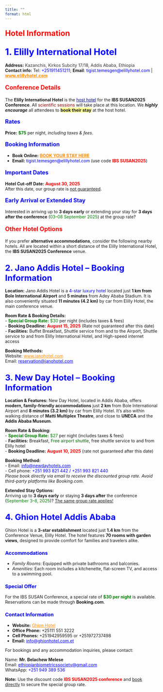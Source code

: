 ```yaml
---
title: ""
format: html
---
```


<p style="color: red; font-size: 1.8em; font-weight: bold;">
Hotel Information
</p>

<h2><span style="color: blue; font-size: 1.4em; font-weight: bold;">1. Elilly International Hotel</span></h2>

<p><strong>Address:</strong> <span style="color: #333;">Kazanchis, Kirkos Subcity 17/18, Addis Ababa, Ethiopia</span><br>
<strong>Contact info:</strong> Tel: <span style="color: blue;">+251911451211</span>; <strong>Email</strong>: <span style="color: blue;">tigist.temesgen@elillyhotel.com</span> | <a href="https://elillyhotel.com/ethiopian-biometric-society/" style="color: darkorange;"><strong>www.elillyhotel.com</strong></a></p>

<p style="color: red; font-size: 1.4em; font-weight: bold;">
Conference Details
</p>

<p>The <strong>Elilly International Hotel</strong> is the <span style="color: darkblue;"><u>host hotel</u></span> for the <strong>IBS SUSAN2025 Conference</strong>. All <span style="color: darkred;">scientific sessions</span> will take place at this location. We <em><strong>highly encourage</strong></em> all attendees to <span style="background-color: #ffff99;"><strong>book their stay</strong></span> at the host hotel.</p>

<p style="color: blue; font-size: 1.3em; font-weight: bold;">
Rates
</p>

<p><strong>Price:</strong> <span style="color: green;"><strong>$75</strong></span> per night, <em>including taxes & fees</em>.</p>

<p style="color: blue; font-size: 1.3em; font-weight: bold;">
Booking Information
</p>

<ul>
  <li><strong>Book Online:</strong> <a href="https://elillyhotel.com/ethiopian-biometric-society/" style="color: darkorange;"><strong>BOOK YOUR STAY HERE</strong></a></li>
  <li><strong>Email:</strong> <span style="color: blue;">tigist.temesgen@elillyhotel.com</span> (use code <span style="color: red;"><strong>IBS SUSAN2025</strong></span>)</li>
</ul>

<p style="color: blue; font-size: 1.3em; font-weight: bold;">
Important Dates
</p>

<p><strong>Hotel Cut-off Date:</strong> <span style="color: red; font-weight: bold;">August 30, 2025</span><br>
After this date, our group rate is <u>not guaranteed</u>.</p>

<p style="color: blue; font-size: 1.3em; font-weight: bold;">
Early Arrival or Extended Stay
</p>

<p>Interested in arriving up to <strong>3 days early</strong> or extending your stay for <strong>3 days after the conference</strong> (<span style="color: green;">03–08 September 2025</span>) at the group rate?</p>

<p style="color: red; font-size: 1.4em; font-weight: bold;">
Other Hotel Options
</p>

<p>If you prefer <strong>alternative accommodations</strong>, consider the following nearby hotels. All are located within a short distance of the Elilly International Hotel, the <strong>IBS SUSAN2025 Conference</strong> venue.</p>

<!-- Jano Hotel -->
<h2><span style="color: blue; font-size: 1.3em; font-weight: bold;">2. Jano Addis Hotel – Booking Information</span></h2>

<p><strong>Location:</strong> Jano Addis Hotel is a <span style="color: blue;">4-star luxury hotel</span> located just <strong>1 km from Bole International Airport</strong> and <strong>5 minutes</strong> from Adey Ababa Stadium. It is also conveniently situated <strong>11 minutes (4.2 km)</strong> by car from Elilly Hotel, the main conference venue.</p>

<p><strong>Room Rate & Booking Details:</strong><br>
- <span style="color: green;"><strong>Special Group Rate:</strong> $30</span> per night (includes taxes & fees)<br>
- <strong>Booking Deadline:</strong> <span style="color: red;"><strong>August 15, 2025</strong></span> (Rate not guaranteed after this date)<br>
- <strong>Facilities:</strong> Buffet Breakfast, Shuttle service from and to the Airport, Shuttle service to and from Elilly International Hotel, and High-speed internet access</p>

<p><strong>Booking Methods:</strong><br>
Website: <a href="http://www.janohotel.com" target="_blank" style="color: darkorange;">www.janohotel.com</a><br>
Email: <a href="mailto:reservation@janohotel.com" style="color: blue;">reservation@janohotel.com</a></p>

<!-- New Day Hotel -->
<h2><span style="color: blue; font-size: 1.3em; font-weight: bold;">3. New Day Hotel – Booking Information</span></h2>

<p><strong>Location & Features:</strong> New Day Hotel, located in Addis Ababa, offers <strong>modern, family-friendly accommodations</strong> just <strong>2 km</strong> from Bole International Airport and <strong>8 minutes (3.2 km)</strong> by car from Elilly Hotel. It’s also within walking distance of <strong>Matti Multiplex Theatre</strong>, and close to <strong>UNECA</strong> and the <strong>Addis Ababa Museum</strong>.</p>

<p><strong>Room Rate & Booking:</strong><br>
- <span style="color: green;"><strong>Special Group Rate:</strong> $27</span> per night (includes taxes & fees)<br>
- <strong>Facilities:</strong> Breakfast, <span style="color: darkgreen;">Free airport shuttle</span>, free shuttle service to and from Elilly hotel<br>
- <strong>Booking Deadline:</strong> <span style="color: red;"><strong>August 10, 2025</strong></span> (rate not guaranteed after this date)</p>

<p><strong>Booking Method:</strong><br>
- Email: <a href="mailto:info@newdayhotels.com" style="color: blue;">info@newdayhotels.com</a><br>
- Cell phone: <span style="color: blue;">+251 993 821 442 / +251 993 821 440</span><br>
<em>Please book directly via email to receive the discounted group rate. Avoid third-party platforms like Booking.com.</em></p>

<p><strong>Extended Stay Options:</strong><br>
Arriving up to <strong>3 days early</strong> or staying <strong>3 days after</strong> the conference (<span style="color: green;">September 3–8, 2025</span>)? <u>The same group rate applies!</u></p>

<!-- Ghion Hotel -->
<h2><span style="color: blue; font-size: 1.3em; font-weight: bold;">4. Ghion Hotel Addis Ababa</span></h2>

<p>Ghion Hotel is a <strong>3-star establishment</strong> located just <strong>1.4 km</strong> from the Conference Venue, Elilly Hotel. The hotel features <strong>70 rooms with garden views</strong>, designed to provide comfort for families and travelers alike.</p>

<h3 style="color: blue;">Accommodations</h3>
<ul>
  <li><em>Family Rooms</em>: Equipped with private bathrooms and balconies.</li>
  <li><em>Amenities</em>: Each room includes a kitchenette, flat-screen TV, and access to a swimming pool.</li>
</ul>

<h3 style="color: blue;">Special Offer</h3>
<p>For the IBS SUSAN Conference, a special rate of <strong><span style="color: green;">$30 per night</span></strong> is available. Reservations can be made through <strong>Booking.com</strong>.</p>

<h3 style="color: blue;">Contact Information</h3>
<ul>
  <li><strong>Website:</strong> <a href="https://ghionhotel.com.et/" style="color: darkorange;">Ghion Hotel</a></li>
  <li><strong>Office Phone:</strong> +25111 551 3222</li>
  <li><strong>Cell Phones:</strong> +251942959595 or +251972737498</li>
  <li><strong>Email:</strong> <a href="mailto:info@ghionhotel.com.et" style="color: blue;">info@ghionhotel.com.et</a></li>
</ul>

<p>For bookings and any accommodation inquiries, please contact:</p>

Name: <strong>Mr. Belachew Melese</strong><br>
Email: <a href="mailto:ethiopianbiometricssociety@gmail.com" style="color: blue;">ethiopianbiometricssociety@gmail.com</a><br>
WhatsApp: <span style="color: blue;">+251 949 389 536</span></p>

<p><strong>Note:</strong> Use the discount code <span style="color: red; font-weight: bold;">IBS SUSAN2025 conference</span> and <u>book directly</u> to secure the special group rate.</p>


